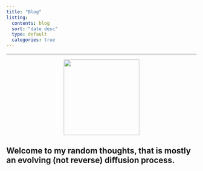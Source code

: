 ```yaml
---
title: "Blog"
listing:
  contents: blog
  sort: "date desc"
  type: default
  categories: true
---
```


---

<div style="text-align: center;">
  <img src="./images/compressing_transformer.jpg" alt="" style="height: 200px;">
</div>
Welcome to my random thoughts, that is mostly an evolving (not reverse) diffusion process.
---